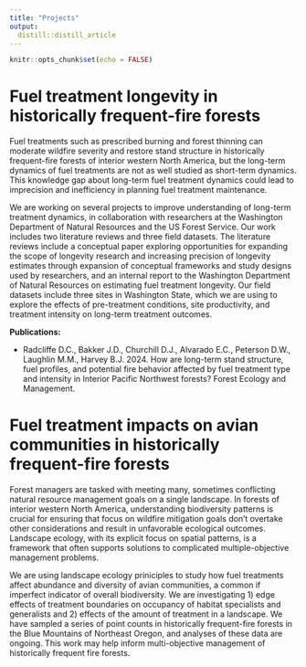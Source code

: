 ```yaml
---
title: "Projects"
output: 
  distill::distill_article
---
```


```r
knitr::opts_chunk$set(echo = FALSE)
```

# Fuel treatment longevity in historically frequent-fire forests

Fuel treatments such as prescribed burning and forest thinning can moderate wildfire severity and restore stand structure in historically frequent-fire forests of interior western North America, but the long-term dynamics of fuel treatments are not as well studied as short-term dynamics.  This knowledge gap about long-term fuel treatment dynamics could lead to imprecision and inefficiency in planning fuel treatment maintenance. 

We are working on several projects to improve understanding of long-term treatment dynamics, in collaboration with researchers at the Washington Department of Natural Resources and the US Forest Service.  Our work includes two literature reviews and three field datasets.  The literature reviews include a conceptual paper exploring opportunities for expanding the scope of longevity research and increasing precision of longevity estimates through expansion of conceptual frameworks and study designs used by researchers, and an internal report to the Washington Department of Natural Resources on estimating fuel treatment longevity.  Our field datasets include three sites in Washington State, which we are using to explore the effects of pre-treatment conditions, site productivity, and treatment intensity on long-term treatment outcomes.

**Publications:**

* Radcliffe D.C., Bakker J.D., Churchill D.J., Alvarado E.C., Peterson D.W., Laughlin M.M., Harvey B.J. 2024.  How are long-term stand structure, fuel profiles, and potential fire behavior affected by fuel treatment type and intensity in Interior Pacific Northwest
forests? Forest Ecology and Management. 


# Fuel treatment impacts on avian communities in historically frequent-fire forests

Forest managers are tasked with meeting many, sometimes conflicting natural resource management goals on a single landscape.  In forests of interior western North America, understanding biodiversity patterns is crucial for ensuring that focus on wildfire mitigation goals don't overtake other considerations and result in unfavorable ecological outcomes. Landscape ecology, with its explicit focus on spatial patterns, is a framework that often supports solutions to complicated multiple-objective management problems.

We are using landscape ecology priniciples to study how fuel treatments affect abundance and diversity of avian communities, a common if imperfect indicator of overall biodiversity.  We are investigating 1) edge effects of treatment boundaries on occupancy of habitat specialists and generalists and 2) effects of the amount of treatment in a landscape.  We have sampled a series of point counts in historically frequent-fire forests in the Blue Mountains of Northeast Oregon, and analyses of these data are ongoing. This work may help inform multi-objective management of historically frequent fire forests. 


